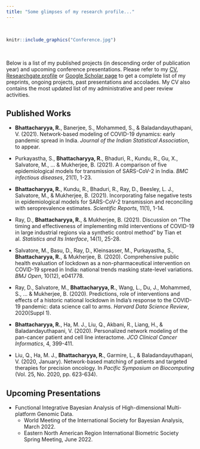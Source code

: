 ```yaml
---
title: "Some glimpses of my research profile..."
---
```


<br>

```r
knitr::include_graphics("Conference.jpg")
```

<br>

Below is a list of my published projects (in descending order of publication year) and upcoming conference presentations. Please refer to my [CV](https://drive.google.com/file/d/1EaBT63r_Bf7c6FvuQL7TphOHW0GLYQit/view?usp=sharing), [Researchgate profile](https://www.researchgate.net/profile/Rupam-Bhattacharyya) or [Google Scholar page](https://scholar.google.com/citations?user=D5F2V4YAAAAJ&hl=en) to get a complete list of my preprints, ongoing projects, past presentations and accolades. My CV also contains the most updated list of my administrative and peer review activities.

## Published Works

- **Bhattacharyya, R.**, Banerjee, S., Mohammed, S., \& Baladandayuthapani, V. (2021). Network-based modeling of COVID-19 dynamics: early pandemic spread in India. *Journal of the Indian Statistical Association*, to appear.

- Purkayastha, S., **Bhattacharyya, R.**, Bhaduri, R., Kundu, R., Gu, X., Salvatore, M., ... \& Mukherjee, B. (2021). A comparison of five epidemiological models for transmission of SARS-CoV-2 in India. *BMC infectious diseases*, 21(1), 1-23.

- **Bhattacharyya, R.**, Kundu, R., Bhaduri, R., Ray, D., Beesley, L. J., Salvatore, M., \& Mukherjee, B. (2021). Incorporating false negative tests in epidemiological models for SARS-CoV-2 transmission and reconciling with seroprevalence estimates. *Scientific Reports*, 11(1), 1-14.

- Ray, D., **Bhattacharyya, R.**, \& Mukherjee, B. (2021). Discussion on “The timing and effectiveness of implementing mild interventions of COVID-19 in large industrial regions via a synthetic control method” by Tian et al. *Statistics and Its Interface*, 14(1), 25-28.

- Salvatore, M., Basu, D., Ray, D., Kleinsasser, M., Purkayastha, S., **Bhattacharyya, R.**, \& Mukherjee, B. (2020). Comprehensive public health evaluation of lockdown as a non-pharmaceutical intervention on COVID-19 spread in India: national trends masking state-level variations. *BMJ Open*, 10(12), e041778.

- Ray, D., Salvatore, M., **Bhattacharyya, R.**, Wang, L., Du, J., Mohammed, S., ... \& Mukherjee, B. (2020). Predictions, role of interventions and effects of a historic national lockdown in India’s response to the COVID-19 pandemic: data science call to arms. *Harvard Data Science Review*, 2020(Suppl 1).

- **Bhattacharyya, R.**, Ha, M. J., Liu, Q., Akbani, R., Liang, H., \& Baladandayuthapani, V. (2020). Personalized network modeling of the pan-cancer patient and cell line interactome. *JCO Clinical Cancer Informatics*, 4, 399-411.

- Liu, Q., Ha, M. J., **Bhattacharyya, R.**, Garmire, L., \& Baladandayuthapani, V. (2020, January). Network-based matching of patients and targeted therapies for precision oncology. In *Pacific Symposium on Biocomputing* (Vol. 25, No. 2020, pp. 623-634).

## Upcoming Presentations

- Functional Integrative Bayesian Analysis of High-dimensional Multi-platform Genomic Data.
  - World Meeting of the International Society for Bayesian Analysis, March 2022.
  - Eastern North American Region International Biometric Society Spring Meeting, June 2022.